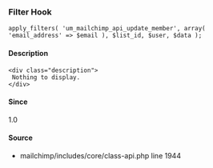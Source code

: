 
<UMBreadCrumb type="filter"/>

### Filter Hook    
    
```
apply_filters( 'um_mailchimp_api_update_member', array( 'email_address' => $email ), $list_id, $user, $data );
```

#### Description
    <div class="description">
     Nothing to display.
    </div>

#### Since
<div class="description">
1.0
</div>

#### Source
  - <Link href="https://github.com/ultimatemember/mailchimp/tree/2.4.0/includes/core/class-api.php#L1944">mailchimp/includes/core/class-api.php</Link> <Link href="https://github.com/ultimatemember/mailchimp/tree/2.4.0/includes/core/class-api.php#L1944">line 1944</Link>

